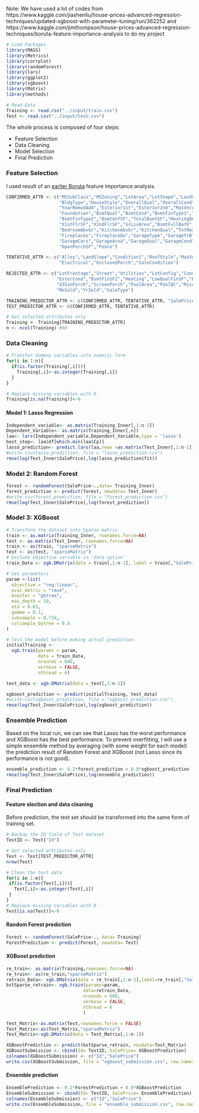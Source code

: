 Note: We have used a lot of codes from https://www.kaggle.com/jiashenliu/house-prices-advanced-regression-techniques/updated-xgboost-with-parameter-tuning/run/362252 and https://www.kaggle.com/jimthompson/house-prices-advanced-regression-techniques/boruta-feature-importance-analysis to do my project

```r
# Load Packages
library(MASS) 
library(Metrics)
library(corrplot)
library(randomForest)
library(lars)
library(ggplot2)
library(xgboost)
library(Matrix)
library(methods)
```
```r
# Read Data
Training <- read.csv("../input/train.csv")
Test <- read.csv("../input/test.csv")
```

The whole process is composed of four steps:

* Feature Selection
* Data Cleaning
* Model Selection
* Final Prediction


### Feature Selection

I used result of an [earlier Boruta](https://www.kaggle.com/jimthompson/house-prices-advanced-regression-techniques/boruta-feature-importance-analysis) feature importance analysis.

```r
CONFIRMED_ATTR <- c("MSSubClass","MSZoning","LotArea","LotShape","LandContour","Neighborhood",
                    "BldgType","HouseStyle","OverallQual","OverallCond","YearBuilt",
                    "YearRemodAdd","Exterior1st","Exterior2nd","MasVnrArea","ExterQual",
                    "Foundation","BsmtQual","BsmtCond","BsmtFinType1","BsmtFinSF1",
                    "BsmtFinType2","BsmtUnfSF","TotalBsmtSF","HeatingQC","CentralAir",
                    "X1stFlrSF","X2ndFlrSF","GrLivArea","BsmtFullBath","FullBath","HalfBath",
                    "BedroomAbvGr","KitchenAbvGr","KitchenQual","TotRmsAbvGrd","Functional",
                    "Fireplaces","FireplaceQu","GarageType","GarageYrBlt","GarageFinish",
                    "GarageCars","GarageArea","GarageQual","GarageCond","PavedDrive","WoodDeckSF",
                    "OpenPorchSF","Fence")

TENTATIVE_ATTR <- c("Alley","LandSlope","Condition1","RoofStyle","MasVnrType","BsmtExposure",
                    "Electrical","EnclosedPorch","SaleCondition")

REJECTED_ATTR <- c("LotFrontage","Street","Utilities","LotConfig","Condition2","RoofMatl",
                   "ExterCond","BsmtFinSF2","Heating","LowQualFinSF","BsmtHalfBath",
                   "X3SsnPorch","ScreenPorch","PoolArea","PoolQC","MiscFeature","MiscVal",
                   "MoSold","YrSold","SaleType")

TRAINING_PREDICTOR_ATTR <- c(CONFIRMED_ATTR, TENTATIVE_ATTR, "SalePrice")
TEST_PREDICTOR_ATTR <- c(CONFIRMED_ATTR, TENTATIVE_ATTR)

# Get selected attributes only
Training <- Training[TRAINING_PREDICTOR_ATTR]
n <- ncol(Training) #60
```

### Data Cleaning

```r
# Transfer dummny variables into numeric form
for(i in 1:n){
  if(is.factor(Training[,i])){
    Training[,i]<-as.integer(Training[,i])
  }
}

# Replace missing variables with 0
Training[is.na(Training)]<-0
```

#### Model 1: Lasso Regression
```r
Independent_variable<- as.matrix(Training_Inner[,1:n-1])
Dependent_Variable<- as.matrix(Training_Inner[,n])
laa<- lars(Independent_variable,Dependent_Variable,type = 'lasso')
best_step<- laa$df[which.min(laa$Cp)]
lasso_prediction<- predict.lars(laa,newx =as.matrix(Test_Inner[,1:n-1]), s=best_step, type= "fit")
#write.csv(lasso_prediction, file = "lasso_prediction.csv")
rmse(log(Test_Inner$SalePrice),log(lasso_prediction$fit))
```

### Model 2: Random Forest

```r
forest <- randomForest(SalePrice~.,data= Training_Inner)
forest_prediction <- predict(forest, newdata= Test_Inner)
#write.csv(forest_prediction, file = "forest_prediction.csv")
rmse(log(Test_Inner$SalePrice),log(forest_prediction))
```

### Model 3: XGBoost 

```r
# Transform the dataset into Sparse matrix
train <- as.matrix(Training_Inner, rownames.force=NA)
test <- as.matrix(Test_Inner, rownames.force=NA)
train <- as(train, "sparseMatrix")
test <- as(test, "sparseMatrix")
# Exclude objective variable in 'data option'
train_Data <- xgb.DMatrix(data = train[,1:n-1], label = train[,"SalePrice"])

# Set parameters
param <-list(
  objective = "reg:linear",
  eval_metric = "rmse",
  booster = "gbtree",
  max_depth = 10,
  eta = 0.03,
  gamma = 0.1, 
  subsample = 0.734,
  colsample_bytree = 0.4
)

# Test the model before making actual prediction.
initialTraining <-
  xgb.train(params = param,
            data = train_Data,
            nrounds = 600,
            verbose = FALSE,
            nthread = 6)

test_data <- xgb.DMatrix(data = test[,1:n-1])

xgboost_prediction <- predict(initialTraining, test_data)
#write.csv(xgboost_prediction, file = "xgboost_prediction.csv")
rmse(log(Test_Inner$SalePrice),log(xgboost_prediction))
```

### Ensemble Prediction

Based on the local run, we can see that Lasso has the worst performance and XGBoost has the best performance. To prevent overfitting, I will use a simple ensemble method by averaging (with some weight for each model) the prediction result of Random Forest and XGBoost (not Lasso since its performance is not good).

```r
ensemble_prediction <- 0.2*forest_prediction + 0.8*xgboost_prediction
rmse(log(Test_Inner$SalePrice),log(ensemble_prediction))
```


### Final Prediction
#### Feature slection and data cleaning

Before prediction, the test set should be transformed into the same form of training set.
```r
# Backup the ID field of Test dataset
TestID <- Test["Id"]

# Get selected attributes only
Test <- Test[TEST_PREDICTOR_ATTR]
nrow(Test)

# Clean the test data
for(i in 1:m){
 if(is.factor(Test[,i])){
   Test[,i]<-as.integer(Test[,i])
 }
}
# Replace missing variables with 0
Test[is.na(Test)]<-0
```

#### Random Forest prediction

```r
Forest <- randomForest(SalePrice~., data= Training)
ForestPrediction <- predict(Forest, newdata= Test)
```

#### XGBoost prediction

```r
re_train<- as.matrix(Training,rownames.force=NA)
re_train<- as(re_train,"sparseMatrix")
retrain_Data<- xgb.DMatrix(data = re_train[,1:n-1],label=re_train[,"SalePrice"])
bstSparse_retrain<- xgb.train(params=param,
                             data=retrain_Data,
                             nrounds = 600,
                             verbose = FALSE,
                             nthread = 6
                             )

Test_Matrix<-as.matrix(Test,rownames.force = FALSE)
Test_Matrix<-as(Test_Matrix,"sparseMatrix")
Test_Matrix<-xgb.DMatrix(data = Test_Matrix[,1:n-1])

XGBoostPrediction <- predict(bstSparse_retrain, newdata=Test_Matrix)
XGBoostSubmission <- cbind(Id= TestID, SalePrice= XGBoostPrediction)
colnames(XGBoostSubmission) <- c("Id","SalePrice")
write.csv(XGBoostSubmission, file = "xgboost_submission.csv", row.names=FALSE)
```

#### Ensemble prediction

```r
EnsemblePrediction <- 0.2*ForestPrediction + 0.8*XGBoostPrediction
EnsembleSubmission <- cbind(Id= TestID, SalePrice= EnsemblePrediction)
colnames(EnsembleSubmission) <- c("Id","SalePrice")
write.csv(EnsembleSubmission, file = "ensemble_submission.csv", row.names=FALSE)
```
